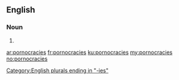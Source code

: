 ==English==

===Noun===
{{head|en|plural}}

# {{plural of|pornocracy|lang=en}}

[[Category:English plurals ending in "-ies"]]

[[ar:pornocracies]]
[[fr:pornocracies]]
[[ku:pornocracies]]
[[my:pornocracies]]
[[no:pornocracies]]